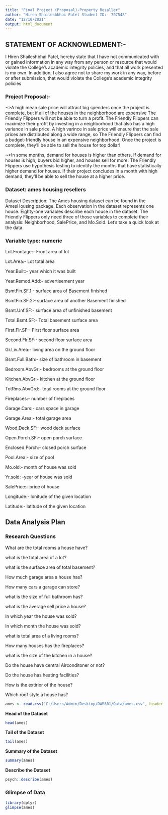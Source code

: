 ---
title: "Final Project (Proposal)-Property Resaller"
author: "Hiren Shaileshbhai Patel Student ID:- 797548"
date: "12/10/2021"
output: html_document
---

## **STATEMENT OF ACKNOWLEDMENT:-**

I Hiren Shaileshbhai Patel, hereby state that I have not communicated with or gained information in any way from any person or resource that would violate the College's academic integrity policies, and that all work presented is my own.
In addition, I also agree not to share my work in any way, before or after submission, that would violate the College's academic integrity policies

### **Project Proposal:-**

\~\>A high mean sale price will attract big spenders once the project is complete, but if all of the houses in the neighborhood are expensive The Friendly Flippers will not be able to turn a profit.
The Friendly Flippers can maximize their profit by investing in a neighborhood that also has a high variance in sale price.
A high varince in sale price will ensure that the sale prices are distributed along a wide range, so The Friendly Flippers can find a budget-friendly house in an expensive neighborhood.
Once the project is complete, they'll be able to sell the house for top dollar!

\~\>In some months, demand for houses is higher than others.
If demand for houses is high, buyers bid higher, and houses sell for more.
The Friendly Flippers use hypothesis testing to identify the months that have statistically higher demand for houses.
If their project concludes in a month with high demand, they'll be able to sell the house at a higher price.

### Dataset: **ames housing resellers**

Dataset Description: The Ames housing dataset can be found in the AmesHousing package.
Each observation in the dataset represents one house.
Eighty-one variables describe each house in the dataset.
The Friendly Flippers only need three of those variables to complete their analysis: Neighborhood, SalePrice, and Mo.Sold.
Let's take a quick look at the data.

### **Variable type:** numeric

Lot.Frontage:- Front area of lot\n

Lot.Area:- Lot total area \n 

Year.Built:- year which it was built \n 

Year.Remod.Add:- advertisement year \n 

BsmtFin.SF.1:- surface area of Basement finished\n 

BsmtFin.SF.2:- surface area of another Basement finished \n 

Bsmt.Unf.SF:- surface area of unfinished basement \n 

Total.Bsmt.SF:- Total basement surface area \n 

First.Flr.SF:- First floor surface area\n 

Second.Flr.SF:- second floor surface area \n 

Gr.Liv.Area:- living area on the ground floor \n 

Bsmt.Full.Bath:- size of bathroom in basement\n 

Bedroom.AbvGr:- bedrooms at the ground floor\n 

Kitchen.AbvGr:- kitchen at the ground floor\n 

TotRms.AbvGrd:- total rooms at the ground floor\n 

Fireplaces:- number of fireplaces \n 

Garage.Cars:- cars space in garage \n 

Garage.Area:- total garage area \n 

Wood.Deck.SF:- wood deck surface \n 

Open.Porch.SF:- open porch surface \n 

Enclosed.Porch:- closed porch surface \n 

Pool.Area:- size of pool \n 

Mo.old:- month of house was sold \n 

Yr.sold: -year of house was sold\n 

SalePrice:- price of house \n 

Longitude:- lonitude of the given location \n 

Latitude:- latitude of the given location\n

## **Data Analysis Plan**

### **Research Questions**

What are the total rooms a house have?

what is the total area of a lot?

what is the surface area of total basement?

How much garage area a house has?

How many cars a garage can store?

what is the size of full bathroom has?

what is the average sell price a house?

In which year the house was sold?

In which month the house was sold?

what is total area of a living rooms?

How many houses has the fireplaces?

what is the size of the kitchen in a house?

Do the house have central Airconditoner or not?

Do the house has heating facilities?

How is the extirior of the house?

Which roof style a house has?

```{r}
ames <- read.csv("C:/Users/Admin/Desktop/DAB501/Data/ames.csv", header = TRUE)
```

**Head of the Dataset**

```{r}
head(ames)
```

**Tail of the Dataset**

```{r}
tail(ames)
```

**Summary of the Dataset**

```{r}
summary(ames)
```

**Describe the Dataset**

```{r}
psych::describe(ames)
```

### **Glimpse of Data**

```{r}
library(dplyr)
glimpse(ames)
```
